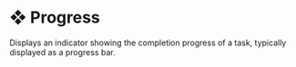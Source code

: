 # ❖ Progress

Displays an indicator showing the completion progress of a task, typically displayed as a progress bar.